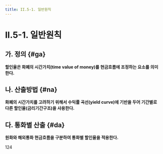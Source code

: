 ```yaml
---
title: II.5-1. 일반원칙
---
```

# II.5-1. 일반원칙

## 가. 정의 {#ga}
**할인율은 화폐의 시간가치(time value of money)를 <OverlayDemo id="현행추정" />현금흐름에 조정하는 요소를 의미한다.**


## 나. 산출방법 {#na}
**화폐의 시간가치를 고려하기 위해서 수익률 곡선(yield curve)에 기반을 두어 기간별로 다른 할인율(금리기간구조)을 사용한다.**


## 다. 통화별 산출 {#da}
**원화와 해외통화 현금흐름을 구분하여 통화별 할인율을 적용한다.**

<Cl>124</Cl>
